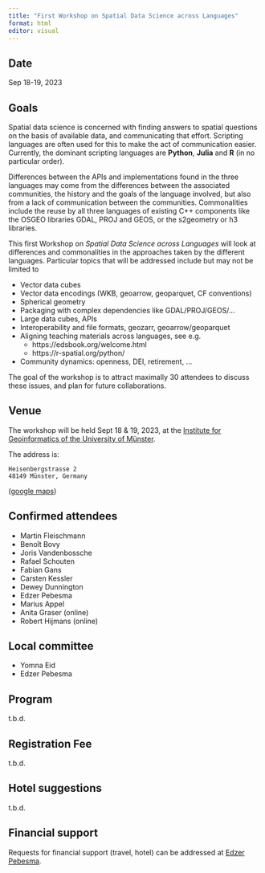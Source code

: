 ```yaml
---
title: "First Workshop on Spatial Data Science across Languages"
format: html
editor: visual
---
```


## Date
Sep 18-19, 2023

## Goals

Spatial data science is concerned with finding answers to spatial
questions on the basis of available data, and communicating that
effort. Scripting languages are often used for this to make the
act of communication easier. Currently, the dominant scripting
languages are **Python**, **Julia** and **R** (in no particular
order). 

Differences between the APIs and implementations found in the three
languages may come from the differences between the associated
communities, the history and the goals of the language involved,
but also from a lack of communication between the communities.
Commonalities include the reuse by all three languages of existing
C++ components like the OSGEO libraries GDAL, PROJ and GEOS, or the
s2geometry or h3 libraries. 

This first Workshop on _Spatial Data Science across Languages_ will
look at differences and commonalities in the approaches taken by
the different languages.  Particular topics that will be addressed
include but may not be limited to

* Vector data cubes
* Vector data encodings (WKB, geoarrow, geoparquet, CF conventions)
* Spherical geometry
* Packaging with complex dependencies like GDAL/PROJ/GEOS/…
* Large data cubes, APIs
* Interoperability and file formats, geozarr, geoarrow/geoparquet
* Aligning teaching materials across languages, see e.g.
    * https://edsbook.org/welcome.html
    * https://r-spatial.org/python/
* Community dynamics: openness, DEI, retirement, …

The goal of the workshop is to attract maximally 30 attendees to
discuss these issues, and plan for future collaborations.

## Venue

The workshop will be held Sept 18 & 19, 2023, at the
[Institute for Geoinformatics of the University of
Münster](https://ifgi.uni-muenster.de/en).

The address is: 

```
Heisenbergstrasse 2
48149 Münster, Germany
```
([google maps](https://goo.gl/maps/o4XRcakq37y8cjJX8))

## Confirmed attendees

* Martin Fleischmann
* Benoît Bovy 
* Joris Vandenbossche
* Rafael Schouten
* Fabian Gans
* Carsten Kessler
* Dewey Dunnington
* Edzer Pebesma
* Marius Appel
* Anita Graser (online)
* Robert Hijmans (online)

## Local committee

* Yomna Eid
* Edzer Pebesma

## Program

t.b.d.

## Registration Fee

t.b.d.

## Hotel suggestions

t.b.d.

## Financial support

Requests for financial support (travel, hotel) can be addressed at
[Edzer Pebesma](mailto:edzer.pebesma@uni-muenster.de).
